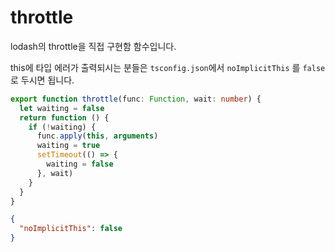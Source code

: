 
<BackTop />

# throttle

lodash의 throttle을 직접 구현함 함수입니다.

this에 타입 에러가 출력되시는 분들은 `tsconfig.json`에서 `noImplicitThis` 를 `false` 로 두시면 됩니다.

```ts filename="services/utils/index.ts"
export function throttle(func: Function, wait: number) {
  let waiting = false
  return function () {
    if (!waiting) {
      func.apply(this, arguments)
      waiting = true
      setTimeout(() => {
        waiting = false
      }, wait)
    }
  }
}
```

```json filename="tsconfig.json"
{
  "noImplicitThis": false
}
```

<Comment />
